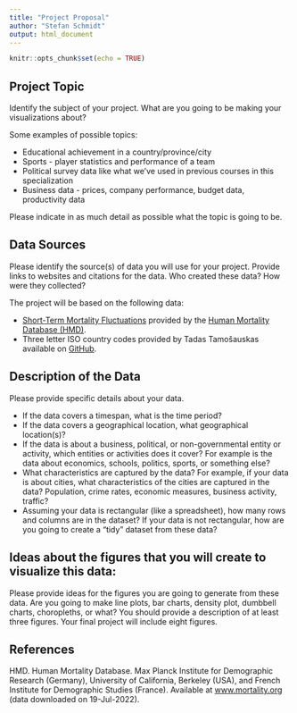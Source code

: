 ```yaml
---
title: "Project Proposal"
author: "Stefan Schmidt"
output: html_document
---
```


```r
knitr::opts_chunk$set(echo = TRUE)
```

## Project Topic

Identify the subject of your project. What are you going to be making your
visualizations about?

Some examples of possible topics:

* Educational achievement in a country/province/city
* Sports - player statistics and performance of a team
* Political survey data like what we've used in previous courses in this
  specialization
* Business data - prices, company performance, budget data, productivity data

Please indicate in as much detail as possible what the topic is going to be.

## Data Sources

Please identify the source(s) of data you will use for your project. Provide
links to websites and citations for the data. Who created these data? How were
they collected?

The project will be based on the following data:

* [Short-Term Mortality Fluctuations](https://www.mortality.org/Data/STMF)
  provided by the
  [Human Mortality Database (HMD)](https://www.mortality.org).
* Three letter ISO country codes provided by Tadas Tamošauskas available on
  [GitHub](https://gist.github.com/tadast/8827699).


## Description of the Data

Please provide specific details about your data.
 
* If the data covers a timespan, what is the time period?
* If the data covers a geographical location, what geographical location(s)?
* If the data is about a business, political, or non-governmental entity or
  activity, which entities or activities does it cover? For example is the data
  about economics, schools, politics, sports, or something else?
* What characteristics are captured by the data? For example, if your data is
  about cities, what characteristics of the cities are captured in the data?
  Population, crime rates, economic measures, business activity, traffic?
* Assuming your data is rectangular (like a spreadsheet), how many rows and
  columns are in the dataset? If your data is not rectangular, how are you going
  to create a "tidy" dataset from these data?


## Ideas about the figures that you will create to visualize this data:

Please provide ideas for the figures you are going to generate from these data.
Are you going to make line plots, bar charts, density plot, dumbbell charts,
choropleths, or what? You should provide a description of at least three
figures. Your final project will include eight figures.



## References 

HMD. Human Mortality Database. Max Planck Institute for Demographic Research
(Germany), University of California, Berkeley (USA), and French Institute for
Demographic Studies (France). Available at
[www.mortality.org](https://www.mortality.org) (data downloaded on 19-Jul-2022).

